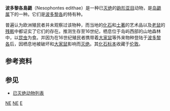 {{Speciesbox 
| name = 波多黎各島鼯<ref name=msw3>{{MSW3 Hutterer | pages = 220-222}}</ref>
| status = EX
| status_system = iucn3.1
| status_ref = <ref>{{IUCN2008 | assessors=Turvey, S. & Helgen, K. | year=2008 | title=Nesophontes edithae | id=41313 | downloaded=2014-09-09}}</ref>
| extinct = 16世紀初
| image = Puerto Rican shrew.jpg
| image_width = 240px
| image_caption = 波多黎各島鼯
| authority = [[Anthony|Anthony]], 1916
| authority = [[Anthony_(biologist)|Anthony]], 1916
| genus = Nesophontes
| species = edithae
| authority = [[Harold_Elmer_Anthony|Anthony]], 1916 
}}
'''波多黎各島鼯'''（Nesophontes edithae）是一种已[[灭绝|灭绝]]的[[鼩形亚目|鼩形亚目]]动物，是[[岛鼯属|岛鼯属]]下的一种。它们是[[波多黎各|波多黎各]]的特有种。

普遍认为欧洲殖民者并未观察过该物种，而当地的[[化石|化石]]和[[土著|土著]]的艺术品以及[[老鼠|老鼠]]的[[残骸|残骸]]中都证实了它们的存在。推测生存至16世纪，栖息位于岛屿西部的山地森林中，以[[昆虫|昆虫]]为食。并因为在16世纪殖民者携带着[[大家鼠|大家鼠]]等外来物种登陆于[[波多黎各|波多黎各]]后，因栖息地被破坏和[[大家鼠|大家鼠]]影响而[[灭绝|灭绝]]。其[[化石|化石]][[标本|标本]]收藏于[[伦敦|伦敦]]。

==参考资料==
{{reflist}}

==参见==
*[[已灭绝动物列表|已灭绝动物列表]]
{{Taxonbar|from=Q846034}}

[[Category:IUCN紅色名錄絕滅物種|NE]]
[[Category:島鼯屬|NE]]
[[Category:島鼯属|E]]